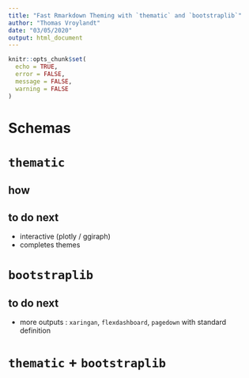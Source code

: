 ```yaml
---
title: "Fast Rmarkdown Theming with `thematic` and `bootstraplib`"
author: "Thomas Vroylandt"
date: "03/05/2020"
output: html_document
---
```


```r
knitr::opts_chunk$set(
  echo = TRUE,
  error = FALSE,
  message = FALSE,
  warning = FALSE
)
```

# Schemas

# `thematic`

## how

## to do next

+ interactive (plotly / ggiraph)
+ completes themes

# `bootstraplib`

## to do next

+ more outputs : `xaringan`, `flexdashboard`, `pagedown` with standard definition

# `thematic` + `bootstraplib`

